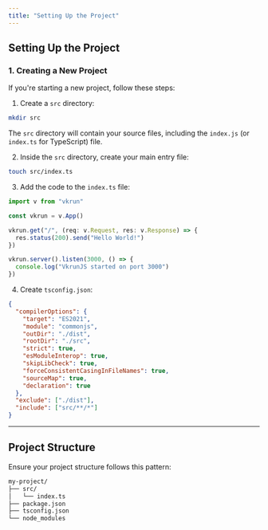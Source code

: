 ```yaml
---
title: "Setting Up the Project"
---
```


## Setting Up the Project

### 1. Creating a New Project

If you're starting a new project, follow these steps:

1. Create a `src` directory:
  ```bash
  mkdir src
  ```

  The `src` directory will contain your source files, including the `index.js` (or `index.ts` for TypeScript) file.

2. Inside the `src` directory, create your main entry file:
  ```bash
  touch src/index.ts
  ```

3. Add the code to the `index.ts` file:
  ```ts
  import v from "vkrun"

  const vkrun = v.App()

  vkrun.get("/", (req: v.Request, res: v.Response) => {
    res.status(200).send("Hello World!")
  })

  vkrun.server().listen(3000, () => {
    console.log("VkrunJS started on port 3000")
  })
  ```

4. Create `tsconfig.json`:
  ```json
  {
    "compilerOptions": {
      "target": "ES2021",
      "module": "commonjs",
      "outDir": "./dist",
      "rootDir": "./src",
      "strict": true,
      "esModuleInterop": true,
      "skipLibCheck": true,
      "forceConsistentCasingInFileNames": true,
      "sourceMap": true,
      "declaration": true
    },
    "exclude": ["./dist"],
    "include": ["src/**/*"]
  }
  ```

---

## Project Structure

Ensure your project structure follows this pattern:

```bash
my-project/
├── src/
│   └── index.ts
├── package.json
├── tsconfig.json
└── node_modules
```